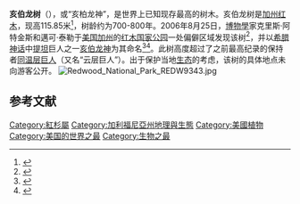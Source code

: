 '''亥伯龙树'''（{{lang-en|Hyperion tree}}），或“亥柏龙神”，是世界上已知现存最高的树木。亥伯龙树是[[加州红木|加州红木]]，现高115.85米<ref>{{cite web|last=Earle|first=CJ|title=Sequoia sempervirens|work=The Gymnosperm Database|publisher=|location=|year=2011|url=http://www.conifers.org/cu/se/index.htm|accessdate=2011-10-23|archive-date=2011-08-26|archive-url=https://www.webcitation.org/61DkEWszs?url=http://www.conifers.org/cu/Sequoia.php|dead-url=no}}</ref>，树龄约为700-800年。2006年8月25日，[[博物學|博物學]]家克里斯·阿特金斯和邁可·泰勒于[[美国|美国]][[加利福尼亚州|加州]]的[[红木国家公园|红木国家公园]]一处偏僻区域发现该树<ref>{{cite web|last=Preston|first=R|title=Tall for its age - Climbing a record breaking redwood|work=The New Yorker|publisher=|location=|date=2006-10-09|url=http://www.savetheredwoods.org/league/pdf/srl_newyorker.pdf|accessdate=2011-10-23|archive-date=2012-02-29|archive-url=https://web.archive.org/web/20120229130144/http://www.savetheredwoods.org/league/pdf/srl_newyorker.pdf|dead-url=yes}}</ref>，并以[[希腊神话|希腊神话]]中[[提坦|提坦]]巨人之一[[许珀里翁_(神话)|亥伯龙神]]为其命名<ref>{{cite web|last=德|first=遊善|title=【世界之最】世界最高的樹種：美國紅杉|work=大纪元|date=2008-04-16|url=http://www.epochtimes.com/b5/8/4/16/n2083414.htm|accessdate=2011-10-23|archive-date=2020-08-09|archive-url=https://web.archive.org/web/20200809174708/https://www.epochtimes.com/b5/8/4/16/n2083414.htm|dead-url=no}}</ref><ref name=Martin2006>{{cite news|last=Martin|first=G|title=World's tallest tree, a redwood, confirmed|work=SFGate|date=2006-09-29|url=http://www.sfgate.com/cgi-bin/article.cgi?f=/c/a/2006/09/29/BAGBULF6NG1.DTL&hw=hyperion&sn=004&sc=799|accessdate=2011-10-23|archive-date=2011-11-26|archive-url=https://web.archive.org/web/20111126204514/http://www.sfgate.com/cgi-bin/article.cgi?f=%2Fc%2Fa%2F2006%2F09%2F29%2FBAGBULF6NG1.DTL&hw=hyperion&sn=004&sc=799|dead-url=no}}</ref>。此树高度超过了之前最高纪录的保持者[[同温层巨人|同温层巨人]]（又名“云层巨人”）。出于保护当地[[生态|生态]]的考虑，该树的具体地点未向游客公开。
[[File:Redwood_National_Park_REDW9343.jpg|thumb]]

==参考文献==
{{Reflist}}

[[Category:紅杉屬|Category:紅杉屬]]
[[Category:加利福尼亞州地理與生態|Category:加利福尼亞州地理與生態]]
[[Category:美國植物|Category:美國植物]]
[[Category:美国的世界之最|Category:美国的世界之最]]
[[Category:生物之最|Category:生物之最]]